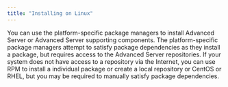 ```yaml
---
title: "Installing on Linux"
---
```


<div id="introduction" class="registered_link"></div>

You can use the platform-specific package managers to install Advanced Server or Advanced Server supporting components. The platform-specific package managers attempt to satisfy package dependencies as they install a package, but requires access to the Advanced Server repositories. If your system does not have access to a repository via the Internet, you can use RPM to install a individual package or create a local repository or CentOS or RHEL, but you may be required to manually satisfy package dependencies.
